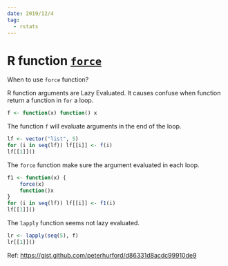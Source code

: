 ```yaml
---
date: 2019/12/4
tag:
  - rstats
---
```


# R function [`force`](https://www.rdocumentation.org/packages/base/versions/3.6.1/topics/force)

When to use `force` function?

R function arguments are Lazy Evaluated. It causes confuse when function return a function in `for` a loop.
```r
f <- function(x) function() x
```

The function `f` will evaluate arguments in the end of the loop.
```r
lf <- vector("list", 5)
for (i in seq(lf)) lf[[i]] <- f(i)
lf[[1]]()
```

The `force` function make sure the argument evaluated in each loop.
```r
f1 <- function(x) {
    force(x)
    function()x
}
for (i in seq(lf)) lf[[i]] <- f1(i)
lf[[1]]()
```

The `lapply` function seems not lazy evaluated.
```r
lr <- lapply(seq(5), f)
lr[[1]]()
```

Ref: <https://gist.github.com/peterhurford/d86331d8acdc99910de9>
